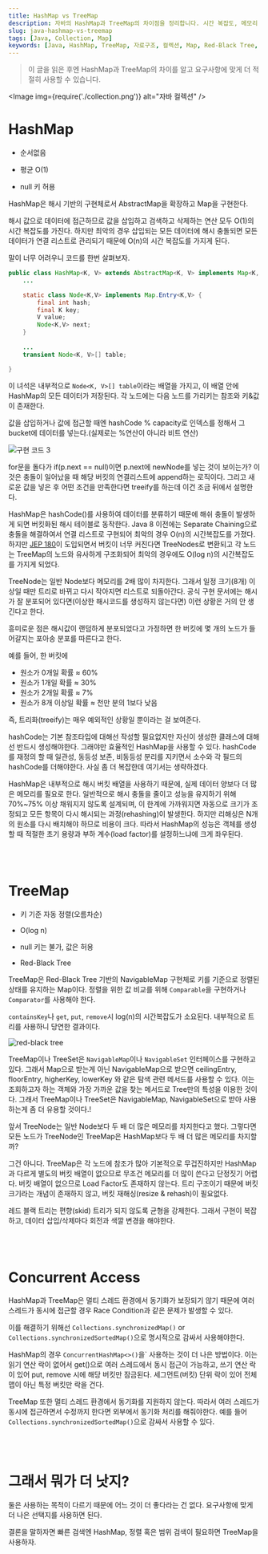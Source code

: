 ```yaml
---
title: HashMap vs TreeMap
description: 자바의 HashMap과 TreeMap의 차이점을 정리합니다. 시간 복잡도, 메모리 사용, 정렬 여부 등 특징을 비교하고 어떤 상황에서 적합한지 알려드립니다.
slug: java-hashmap-vs-treemap
tags: [Java, Collection, Map]
keywords: [Java, HashMap, TreeMap, 자료구조, 컬렉션, Map, Red-Black Tree, 시간복잡도, 해시맵, 트리맵]
---
```



> 이 글을 읽은 후엔 HashMap과 TreeMap의 차이를 알고 요구사항에 맞게 더 적절히 사용할 수 있습니다.

<!--truncate-->

<Image img={require('./collection.png')} alt="자바 컬렉션" />

# HashMap
- 순서없음

- 평균 O(1)

- null 키 허용

HashMap은 해시 기반의 구현체로서 AbstractMap을 확장하고 Map을 구현한다.



해시 값으로 데이터에 접근하므로 값을 삽입하고 검색하고 삭제하는 연산 모두 O(1)의 시간 복잡도를 가진다. 하지만 최악의 경우 삽입되는 모든 데이터에 해시 충돌되면 모든 데이터가 연결 리스트로 관리되기 때문에 O(n)의 시간 복잡도를 가지게 된다.


말이 너무 어려우니 코드를 한번 살펴보자.

```java title="HashMap.java"
public class HashMap<K, V> extends AbstractMap<K, V> implements Map<K, V> ... {
    ...

    static class Node<K,V> implements Map.Entry<K,V> {
        final int hash;
        final K key;
        V value;
        Node<K,V> next;
    }
    
    ...
    transient Node<K, V>[] table;

}
```

이 녀석은 내부적으로 `Node<K, V>[] table`이라는 배열을 가지고, 이 배열 안에 HashMap의 모든 데이터가 저장된다. 각 노드에는 다음 노드를 가리키는 참조와 키&값이 존재한다.

값을 삽입하거나 값에 접근할 때엔 hashCode % capacity로 인덱스를 정해서 그 bucket에 데이터를 넣는다.(실제로는 %연산이 아니라 비트 연산)


<Image img={img3} size={600} alt="구현 코드 3" />


for문을 돌다가 if(p.next == null)이면 p.next에 newNode를 넣는 것이 보이는가? 이것은 충돌이 일어났을 때 해당 버킷의 연결리스트에 append하는 로직이다. 그리고 새로운 값을 넣은 후 어떤 조건을 만족한다면 treeify를 하는데 이건 조금 뒤에서 설명한다.



HashMap은 hashCode()를 사용하여 데이터를 분류하기 때문에 해쉬 충돌이 발생하게 되면 버킷화된 해시 테이블로 동작한다.  Java 8 이전에는 Separate Chaining으로 충돌을 해결하여서 연결 리스트로 구현되어 최악의 경우 O(n)의 시간복잡도를 가졌다. 하지만 [JEP 180](https://openjdk.org/jeps/180)이 도입되면서 버킷이 너무 커진다면  TreeNodes로 변환되고 각 노드는 TreeMap의 노드와 유사하게 구조화되어 최악의 경우에도 O(log n)의 시간복잡도를 가지게 되었다. 


TreeNode는 일반 Node보다 메모리를 2배 많이 차지한다. 그래서 일정 크기(8개) 이상일 때만 트리로 바뀌고 다시 작아지면 리스트로 되돌아간다. 공식 구현 문서에는 해시가 잘 분포되어 있다면(이상한 해시코드를 생성하지 않는다면) 이런 상황은 거의 안 생긴다고 한다.

흥미로운 점은 해시값이 랜덤하게 분포되었다고 가정하면 한 버킷에 몇 개의 노드가 들어갈지는 포아송 분포를 따른다고 한다. 

예를 들어, 한 버킷에

- 원소가 0개일 확률 ≈ 60%
- 원소가 1개일 확률 ≈ 30%
- 원소가 2개일 확률 ≈ 7%
- 원소가 8개 이상일 확률 ≈ 천만 분의 1보다 낮음

즉, 트리화(treeify)는 매우 예외적인 상황일 뿐이라는 걸 보여준다.

hashCode는 기본 참조타입에 대해선 작성할 필요없지만 자신이 생성한 클래스에 대해선 반드시 생성해야한다. 그래야만 효율적인 HashMap을 사용할 수 있다. hashCode를 재정의 할 때 일관성, 동등성 보존, 비동등성 분리를 지키면서 소수와 각 필드의 hashCode를 더해야한다. 사실 좀 더 복잡한데 여기서는 생략하겠다.

HashMap은 내부적으로 해시 버킷 배열을 사용하기 때문에, 실제 데이터 양보다 더 많은 메모리를 필요로 한다. 일반적으로 해시 충돌을 줄이고 성능을 유지하기 위해 70%~75% 이상 채워지지 않도록 설계되며, 이 한계에 가까워지면 자동으로 크기가 조정되고 모든 항목이 다시 해시되는 과정(rehashing)이 발생한다. 하지만 리해싱은 N개의 원소를 다시 배치해야 하므로 비용이 크다. 따라서 HashMap의 성능은 객체를 생성할 때 적절한 초기 용량과 부하 계수(load factor)를 설정하느냐에 크게 좌우된다.

<br />
<br />

# TreeMap
- 키 기준 자동 정렬(오름차순)

- O(log n)

- null 키는 불가, 값은 허용

- Red-Black Tree

TreeMap은 Red-Black Tree 기반의 NavigableMap 구현체로 키를 기준으로 정렬된 상태를 유지하는 Map이다. 정렬을 위한 값 비교를 위해 `Comparable`을 구현하거나 `Comparator`를 사용해야 한다. 

`containsKey`나 `get`, `put`, `remove`시 log(n)의 시간복잡도가 소요된다. 내부적으로 트리를 사용하니 당연한 결과이다.

![red-black tree](./red_black_tree.svg)

TreeMap이나 TreeSet은 `NavigableMap`이나 `NavigableSet` 인터페이스를 구현하고 있다. 그래서 Map으로 받는게 아닌 NavigableMap으로 받으면 ceilingEntry, floorEntry, higherKey, lowerKey 와 같은 탐색 관련 메서드를 사용할 수 있다. 이는 조회하고자 하는 객체와 가장 가까운 값을 찾는 메서드로 Tree만의 특성을 이용한 것이다. 그래서 TreeMap이나 TreeSet은 NavigableMap, NavigableSet으로 받아 사용하는게 좀 더 유용할 것이다.!

앞서 TreeNode는 일반 Node보다 두 배 더 많은 메모리를 차지한다고 했다. 그렇다면 모든 노드가 TreeNode인 TreeMap은 HashMap보다 두 배 더 많은 메모리를 차지할까?

그건 아니다. TreeMap은 각 노드에 참조가 많아 기본적으로 무겁진하지만 HashMap과 다르게 별도의 버킷 배열이 없으므로 무조건 메모리를 더 많이 쓴다고 단정짓기 어렵다. 버킷 배열이 없으므로 Load Factor도 존재하지 않는다. 트리 구조이기 때문에 버킷 크기라는 개념이 존재하지 않고, 버킷 재해싱(resize & rehash)이 필요없다. 

레드 블랙 트리는 편향(skid) 트리가 되지 않도록 균형을 강제한다. 그래서 구현이 복잡하고, 데이터 삽입/삭제마다 회전과 색깔 변경을 해야한다. 


<br />
<br />

# Concurrent Access
HashMap과 TreeMap은 멀티 스레드 환경에서 동기화가 보장되기 않기 때문에 여러 스레드가 동시에 접근할 경우 Race Condition과 같은 문제가 발생할 수 있다.

이를 해결하기 위해선 `Collections.synchronizedMap()` or `Collections.synchronizedSortedMap()`으로 명시적으로 감싸서 사용해야한다. 

HashMap의 경우 `ConcurrentHashMap<>()`을` 사용하는 것이 더 나은 방법이다. 이는 읽기 연산 락이 없어서 get()으로 여러 스레드에서 동시 접근이 가능하고, 쓰기 연산 락이 있어 put, remove 시에 해당 버킷만 잠금된다. 세그먼트(버킷) 단위 락이 있어 전체 맵이 아닌 특정 버킷만 락을 건다. 

TreeMap 또한 멀티 스레드 환경에서 동기화를 지원하지 않는다. 따라서 여러 스레드가 동시에 접근하면서 수정까지 한다면 외부에서 동기화 처리를 해줘야한다. 예를 들어 `Collections.synchronizedSortedMap()`으로 감싸서 사용할 수 있다.

<br />
<br />

# 그래서 뭐가 더 낫지?
둘은 사용하는 목적이 다르기 때문에 어느 것이 더 좋다라는 건 없다. 요구사항에 맞게 더 나은 선택지를 사용하면 된다.

결론을 말하자면 빠른 검색엔 HashMap, 정렬 혹은 범위 검색이 필요하면 TreeMap을 사용하자.